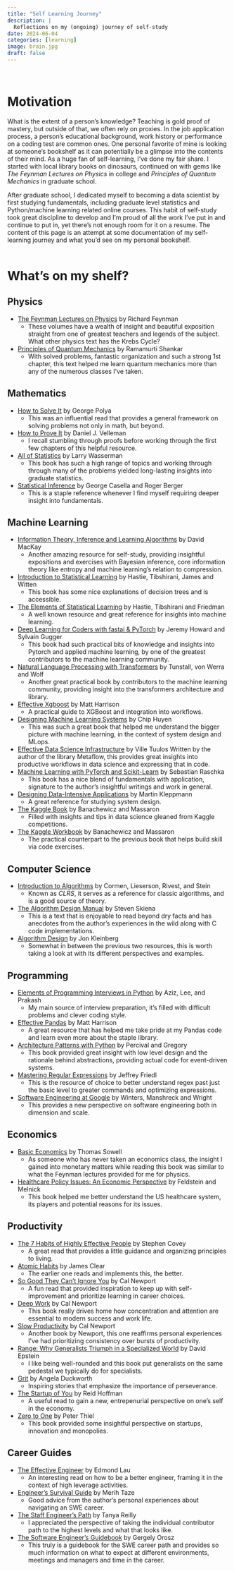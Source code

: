 ---
title: "Self Learning Journey"
description: |
  Reflections on my (ongoing) journey of self-study
date: 2024-06-04
categories: [learning]
image: brain.jpg
draft: false
---


<br>

# Motivation 
What is the extent of a person's knowledge? Teaching is gold proof of mastery, but outside of that, we often rely on proxies. In the job application process, a person's educational background, work history or performance on a coding test are common ones. One personal favorite of mine is looking at someone's bookshelf as it can potentially be a glimpse into the contents of their mind. As a huge fan of self-learning, I've done my fair share. I started with local library books on dinosaurs, continued on with gems like *The Feynman Lectures on Physics* in college and *Principles of Quantum Mechanics* in graduate school.  


After graduate school, I dedicated myself to becoming a data scientist by first studying fundamentals, including graduate level statistics and Python/machine learning related online courses. This habit of self-study took great discipline to develop and I'm proud of all the work I've put in and continue to put in, yet there's not enough room for it on a resume. The content of this page is an attempt at some documentation of my self-learning journey and what you'd see on my personal bookshelf.    
<br>


# What's on my shelf?

## Physics
- [The Feynman Lectures on Physics](https://www.feynmanlectures.caltech.edu/index.html) by Richard Feynman
  - These volumes have a wealth of insight and beautiful exposition straight from one of greatest teachers and legends of the subject. What other physics text has the Krebs Cycle?
- [Principles of Quantum Mechanics](https://www.amazon.com/Principles-Quantum-Mechanics-2nd-Shankar/dp/0306447908/ref=asc_df_0306447908?mcid=9ac2bf11d48e36a7a5fb25f3a3845ea3&hvocijid=6271115953609912194-0306447908-&hvexpln=73&tag=hyprod-20&linkCode=df0&hvadid=721245378154&hvpos=&hvnetw=g&hvrand=6271115953609912194&hvpone=&hvptwo=&hvqmt=&hvdev=c&hvdvcmdl=&hvlocint=&hvlocphy=9191415&hvtargid=pla-2281435179538&psc=1) by Ramamurti Shankar
  - With solved problems, fantastic organization and such a strong 1st chapter, this text helped me learn quantum mechanics more than any of the numerous classes I've taken.

## Mathematics

- [How to Solve It](https://www.amazon.com/How-Solve-Mathematical-Princeton-Science/dp/069111966X) by George Polya
  - This was an influential read that provides a general framework on solving problems not only in math, but beyond.
- [How to Prove It](https://www.amazon.com/How-Prove-Structured-Daniel-Velleman/dp/110842418X/ref=asc_df_110842418X?mcid=5af9469a059e313b9ba60a74ff76f0aa&hvocijid=15755551501711694689-110842418X-&hvexpln=73&tag=hyprod-20&linkCode=df0&hvadid=721245378154&hvpos=&hvnetw=g&hvrand=15755551501711694689&hvpone=&hvptwo=&hvqmt=&hvdev=c&hvdvcmdl=&hvlocint=&hvlocphy=9191415&hvtargid=pla-2281435178098&psc=1) by Daniel J. Velleman
  - I recall stumbling through proofs before working through the first few chapters of this helpful resource.
- [All of Statistics](https://www.amazon.com/All-Statistics-Statistical-Inference-Springer/dp/1441923225) by Larry Wasserman
  - This book has such a high range of topics and working through through many of the problems yielded long-lasting insights into graduate statistics.
- [Statistical Inference](https://www.amazon.com/Statistical-Inference-George-Casella/dp/0534243126) by George Casella and Roger Berger 
  - This is a staple reference whenever I find myself requiring deeper insight into fundamentals.

## Machine Learning

- [Information Theory, Inference and Learning Algorithms](https://www.amazon.com/Information-Theory-Inference-Learning-Algorithms/dp/0521642981) by David MacKay
  - Another amazing resource for self-study, providing insightful expositions and exercises with Bayesian inference, core information theory like entropy and machine learning's relation to compression. 
- [Introduction to Statistical Learning](https://www.statlearning.com/) by Hastie, Tibshirani, James and Witten
  - This book has some nice explanations of decision trees and is accessible.
- [The Elements of Statistical Learning](https://www.amazon.com/Elements-Statistical-Learning-Prediction-Statistics/dp/0387848576) by Hastie, Tibshirani and Friedman
  - A well known resource and great reference for insights into machine learning.
- [Deep Learning for Coders with fastai & PyTorch](https://www.amazon.com/Deep-Learning-Coders-fastai-PyTorch/dp/1492045527) by Jeremy Howard and Sylvain Gugger
  - This book had such practical bits of knowledge and insights into Pytorch and applied machine learning, by one of the greatest contributors to the machine learning community.
- [Natural Language Processing with Transformers](https://www.amazon.com/Natural-Language-Processing-Transformers-Revised/dp/1098136799#) by Tunstall, von Werra and Wolf
  - Another great practical book by contributors to the machine learning community, providing insight into the transformers architecture and library.

- [Effective Xgboost](https://www.amazon.com/Effective-XGBoost-Optimizing-Understanding-Classification/dp/1792310390) by Matt Harrison
  - A practical guide to XGBoost and integration into workflows.
- [Designing Machine Learning Systems](https://www.amazon.com/Designing-Machine-Learning-Systems-Production-Ready/dp/1098107969) by Chip Huyen
  - This was such a great book that helped me understand the bigger picture with machine learning, in the context of system design and MLops.
- [Effective Data Science Infrastructure](https://www.amazon.com/Effective-Data-Science-Infrastructure-scientists/dp/1617299197) by Ville Tuulos
  Written by the author of the library Metaflow, this provides great insights into productive workflows in data science and expressing that in code.
- [Machine Learning with PyTorch and Scikit-Learn](https://www.amazon.com/Machine-Learning-PyTorch-Scikit-Learn-learning-ebook/dp/B09NW48MR1) by Sebastian Raschka
  - This book has a nice blend of fundamentals with application, signature to the author's insightful writings and work in general.
- [Designing Data-Intensive Applications](https://www.amazon.com/Designing-Data-Intensive-Applications-Reliable-Maintainable/dp/1449373321) by Martin Kleppmann
  - A great reference for studying system design.
- [The Kaggle Book](https://www.amazon.com/Data-Analysis-Machine-Learning-Kaggle/dp/1801817472) by Banachewicz and Massaron
  - Filled with insights and tips in data science gleaned from Kaggle competitions.
- [The Kaggle Workbook](https://www.amazon.com/Kaggle-Workbook-Self-learning-exercises-competitions/dp/1804611212) by Banachewicz and Massaron
  - The practical counterpart to the previous book that helps build skill via code exercises.


## Computer Science

- [Introduction to Algorithms](https://www.amazon.com/Introduction-Algorithms-fourth-Thomas-Cormen/dp/026204630X/ref=asc_df_026204630X?mcid=f7ba70bb3cc839bd9401ad55b67be710&hvocijid=5085743896147926670-026204630X-&hvexpln=73&tag=hyprod-20&linkCode=df0&hvadid=721245378154&hvpos=&hvnetw=g&hvrand=5085743896147926670&hvpone=&hvptwo=&hvqmt=&hvdev=c&hvdvcmdl=&hvlocint=&hvlocphy=9191415&hvtargid=pla-2281435177898&psc=1) by Cormen, Lieserson, Rivest, and Stein
  - Known as *CLRS*, it serves as a reference for classic algorithms, and is a good source of theory.  
- [The Algorithm Design Manual](https://www.amazon.com/Algorithm-Design-Manual-Computer-Science/dp/3030542556/ref=asc_df_3030542556?mcid=0b92a3052cd73e3b910248f640011cfb&hvocijid=1468983480060311580-3030542556-&hvexpln=73&tag=hyprod-20&linkCode=df0&hvadid=721245378154&hvpos=&hvnetw=g&hvrand=1468983480060311580&hvpone=&hvptwo=&hvqmt=&hvdev=c&hvdvcmdl=&hvlocint=&hvlocphy=9191415&hvtargid=pla-2281435178858&psc=1) by Steven Skiena
  - This is a text that is enjoyable to read beyond dry facts and has anecdotes from the author's experiences in the wild along with C code implementations.

- [Algorithm Design](https://www.amazon.com/Algorithm-Design-Jon-Kleinberg/dp/0321295358) by Jon Kleinberg
  - Somewhat in between the previous two resources, this is worth taking a look at with its different perspectives and examples.

## Programming

- [Elements of Programming Interviews in Python](https://www.amazon.com/Elements-Programming-Interviews-Python-Insiders/dp/1537713949/ref=asc_df_1537713949?mcid=a1fadc0a60873b6599c78bb26d97560a&hvocijid=17809824491290902556-1537713949-&hvexpln=73&tag=hyprod-20&linkCode=df0&hvadid=721245378154&hvpos=&hvnetw=g&hvrand=17809824491290902556&hvpone=&hvptwo=&hvqmt=&hvdev=c&hvdvcmdl=&hvlocint=&hvlocphy=9191415&hvtargid=pla-2281435179498&psc=1) by Aziz, Lee, and Prakash
  - My main source of interview preparation, it's filled with difficult problems and clever coding style.
- [Effective Pandas](https://www.amazon.com/Effective-Pandas-Patterns-Manipulation-Treading/dp/B09MYXXSFM) by Matt Harrison
  - A great resource that has helped me take pride at my Pandas code and learn even more about the staple library.
- [Architecture Patterns with Python](https://www.amazon.com/Architecture-Patterns-Python-Domain-Driven-Microservices/dp/1492052205/ref=as_li_ss_tl?keywords=Architecture+Patterns+with+Python&qid=1578941721&sr=8-1&linkCode=sl1&tag=obethetesgoa-20&linkId=485b120d70c0e6234511426b0e8adfc7&language=en_US) by Percival and Gregory
  - This book provided great insight with low level design and the rationale behind abstractions, providing actual code for event-driven systems.
- [Mastering Regular Expressions](https://www.amazon.com/Mastering-Regular-Expressions-Techniques-Handbooks/dp/1565922573/ref=asc_df_1565922573?mcid=2e68774ba894390bbf8de23c86eb5ce8&hvocijid=8089203791686789038-1565922573-&hvexpln=73&tag=hyprod-20&linkCode=df0&hvadid=721245378154&hvpos=&hvnetw=g&hvrand=8089203791686789038&hvpone=&hvptwo=&hvqmt=&hvdev=c&hvdvcmdl=&hvlocint=&hvlocphy=9191415&hvtargid=pla-2281435176858&psc=1) by Jeffrey Friedl
  - This is the resource of choice to better understand regex past just the basic level to greater commands and optimizing expressions.
- [Software Engineering at Google](https://www.amazon.com/Software-Engineering-Google-Lessons-Programming/dp/1492082791) by Winters, Manshreck and Wright
  - This provides a new perspective on software engineering both in dimension and scale.

## Economics
- [Basic Economics](https://www.amazon.com/Basic-Economics-Thomas-Sowell/dp/0465060730) by Thomas Sowell
  - As someone who has never taken an economics class, the insight I gained into monetary matters while reading this book was similar to what the Feynman lectures provided for me for physics.
- [Healthcare Policy Issues: An Economic Perspective](https://www.amazon.com/Health-Policy-Issues-Economic-Perspective/dp/1640553428) by Feldstein and Melnick
  - This book helped me better understand the US healthcare system, its players and potential reasons for its issues.

## Productivity

- [The 7 Habits of Highly Effective People](https://www.amazon.com/Habits-Highly-Effective-People/dp/1471195201/ref=sr_1_4?dib=eyJ2IjoiMSJ9.SqwOwJ5zN4dTSawslkpGL3HNdNsaU4DRSacbUhSuOe9WNRQiXKQ7inkFUkHrJO6z_jSaH-wmN6quSSwB0PCaHeGTXvP-WljC1LPGNrVoqJTCnCj9x3-ruWR01EOXG-BIEFlXK7LVtcUfL_Jc6Ge68jsYeeJMf_W81EXQtAvACiBEuHZqoWCS1U85G79HA04u59xP0ki7ffD5ZFJzF2SfssItSdo_ym3kzp2ZzdoIqOs.DnnZtJUoPUBpmX-fb05nyS4UizAQky6Wy65zwU0NpTc&dib_tag=se&hvadid=694218872837&hvdev=c&hvexpln=67&hvlocphy=9191415&hvnetw=g&hvocijid=215799086305690609--&hvqmt=e&hvrand=215799086305690609&hvtargid=kwd-315421562799&hydadcr=24599_13626589&keywords=7+habit+of+highly+effective+people&mcid=d3db419f840b37e89dd51f7b3f1dc4fa&qid=1747441834&sr=8-4) by Stephen Covey
  - A great read that provides a little guidance and organizing principles to living.
- [Atomic Habits](https://www.amazon.com/Atomic-Habits-Proven-Build-Break-ebook/dp/B07D23CFGR/ref=sr_1_1?dib=eyJ2IjoiMSJ9.mOso7EVHHwSAUXVlgxo53zuSvnTwjXjJ5gb0JFKbRGlGpd2L8kA6TFyPF9QWCV9mRAd4eQWH5jIgecRDx3zj08dTTWRttiY904diU6vfOIBDlF1av7kei12-h49q8V4HLKomSokTbfReG6sAoNwyG1fO6RD5YXSDuFaldX2z4Nbo1neGFfsJSh-C8Wd9u5SEXuL26HoxboT_f_VrVFrzzZiJAOD5GU6fSSKPRLWm6zQ.wUdknpEDblv8k4o4ez5e_fpc50qeFC1aLwghtUldJiU&dib_tag=se&hvadid=713528120052&hvdev=c&hvexpln=67&hvlocphy=9191415&hvnetw=g&hvocijid=7777793512999774373--&hvqmt=e&hvrand=7777793512999774373&hvtargid=kwd-1668531942405&hydadcr=22533_13730696&keywords=atomic+habits%27&mcid=341c3b6c65783d9798c658023ef6c5f4&qid=1747441942&sr=8-1) by James Clear
  - The earlier one reads and implements this, the better.
- [So Good They Can't Ignore You](https://www.amazon.com/Good-They-Cant-Ignore-You-ebook/dp/B0076DDBJ6/ref=sr_1_1?dib=eyJ2IjoiMSJ9.Xv6K4-KoDITEt9wfGDOLw-RLDPHDqJT2TCozVAhh0q02pPVq7_i_vOYfq_HW0Y6kv1xmen9PN9ZO-IBjgxpikkaAhRIS9iA4398uJxf4klvDacUHiNJ7FHLAWCzJbKCIlx0yzg5LIGg_7pWPE327yQMETQaFmTiXjNokirccAfq6wZ1_neLFLvzVmxaOJKIVHVIvU74cO7TTHqDqcW8S9L-3i3UvdReuNUI7m5vNVDY.jwR-ShEALJXLJHbRJGKIIj-xkgoVZG5ZlcnSEKj_KDY&dib_tag=se&hvadid=694704231093&hvdev=c&hvexpln=67&hvlocphy=9191415&hvnetw=g&hvocijid=12336751887017585148--&hvqmt=e&hvrand=12336751887017585148&hvtargid=kwd-301275781818&hydadcr=21909_13324147&keywords=so+good+they+can%27t+ignore+you&mcid=75c72d090c90325e9d9fb63ccc7f171b&qid=1747442054&sr=8-1) by Cal Newport
  - A fun read that provided inspiration to keep up with self-improvement and prioritize learning in career choices.
- [Deep Work](https://www.amazon.com/Deep-Work-Focused-Success-Distracted-ebook/dp/B00X47ZVXM/ref=sr_1_1?dib=eyJ2IjoiMSJ9.-Big-X9XsMQ0-dzTEtcohz_Ihl3pSbBJy16ogfyV0-9Yblkdq41U1h4NGl39RXN9MCK7Cd-rzwaNEPDVc-W_2xqK76O2TNqkAGWULJQ05Q9yPERgDkZMQ42dX0haS1qLM6YNwXSQztP-gDjcB3KsEndJs0H6H8xP9zkDeP3-N45mfcFPTa-1IqLL0sMkzZGcuZuXdGf7lizgVclnncCPtWFnAHtfvGfLplHUl1SX-QY.458H6QnHjZ7mOpomZpt6biXqZP-fe1aA8hztbtU19Vo&dib_tag=se&hvadid=694498940841&hvdev=c&hvexpln=67&hvlocphy=9191415&hvnetw=g&hvocijid=13830483529875558149--&hvqmt=e&hvrand=13830483529875558149&hvtargid=kwd-299098987646&hydadcr=15645_13518028&keywords=deep+work&mcid=ef96055a60113b21bf224bdbb509db0c&qid=1747442131&sr=8-1) by Cal Newport
  - This book really drives home how concentration and attention are essential to modern success and work life.    
- [Slow Productivity](https://www.amazon.com/Slow-Productivity-Accomplishment-Without-Burnout-ebook/dp/B0C7716FW1/ref=sr_1_1?dib=eyJ2IjoiMSJ9.9bysSgJ4cscbOLj5I3tfJOgsf0cVYMN8nwuFur-owZa8vBpZba9OsK25MmMuoRllQVrBKz2xxeFw87hPqElXTedZc2pP9qk3z5SQb-Av9Gbkn5NhzlaQMt-GMy6mFqK8M7aZ3sdYM5tGSBNE4ZaM7zxvVw390l5O0nL_cl4J39BvLHCywhqNEB2QWO_qvgJqMdBdfuz08qeG1OkPZP_99y9AVipSU-4qbj6g1T99LxE.ZCPU532-QJMvFtu_IykDaKOTyG0D7mO8BeskIBm3tIk&dib_tag=se&hvadid=694873244060&hvdev=c&hvexpln=67&hvlocphy=9191415&hvnetw=g&hvocijid=7276611749880973846--&hvqmt=e&hvrand=7276611749880973846&hvtargid=kwd-1880876830232&hydadcr=27860_14512633&keywords=slow+productivity&mcid=6c5bb60ebd78389c8d3f6be44df430fd&qid=1747442272&sr=8-1) by Cal Newport
  - Another book by Newport, this one reaffirms personal experiences I've had prioritizing consistency over bursts of productivity.
- [Range: Why Generalists Triumph in a Specialized World](https://www.amazon.com/Range-Generalists-Triumph-Specialized-World-ebook/dp/B07H1ZYWTM/ref=sr_1_1?dib=eyJ2IjoiMSJ9.RuZvpLPA4Rq9XvFm90c9XuscvLIBY_Ljhsv1Ufp85qCQA5xNTlVvSiks8RdAcsXAv0iDpzzMWXiHG-3IKlrOpmFC4FcbrerujvdC72_1p0Ed7E5z5a0ysf9CJDcd-jkKCvIqKk3-lMIN3-poVTAQ88jyPVgNfKUy39fNw-Ig0Q6rejPY2nX2tEWb4Mwl-M9gRCGk1Sr8omUa1WCItrR6GPZ9cZebj9rCeZQrYUFGjEY.4A-4khq-JflgCaFSPG3RIRXgS7WU28706TYcDY0P8zA&dib_tag=se&hvadid=693654696473&hvdev=c&hvexpln=67&hvlocphy=9191415&hvnetw=g&hvocijid=9768792201733884280--&hvqmt=e&hvrand=9768792201733884280&hvtargid=kwd-656818571687&hydadcr=2738_13534606&keywords=range+david+epstein&mcid=0dabe559de8537c6a714980853f12422&qid=1747442387&sr=8-1) by David Epstein
  - I like being well-rounded and this book put generalists on the same pedestal we typically do for specialists.
- [Grit](https://www.amazon.com/Grit-Passion-Perseverance-Angela-Duckworth/dp/1501111108) by Angela Duckworth
  - Inspiring stories that emphasize the importance of perseverance.
- [The Startup of You](https://www.amazon.com/Start-up-You-Future-Yourself-Transform-ebook/dp/B0050DIWHU) by Reid Hoffman
  - A useful read to gain a new, entrepenurial perspective on one's self in the economy.
- [Zero to One](https://www.amazon.com/Zero-One-Notes-Startups-Future-ebook/dp/B00J6YBOFQ/ref=sr_1_1?dib=eyJ2IjoiMSJ9.F1NbgoVkJyjbb8Mx-3vB9VUx05CtdT-jtrsB9eTtUwb_zSq32thdEjACavlj-jLSXPF_IIun4Gr-Tycy098gQQhb2X85vyb1mHs-X0G39joVoswJCojvwHlMtyM9Zz6spyNsmhxXBECixUb95xZbmUIp6IBMjjMCk9eTMUSh0dMWdcx4ZRkpT84LAqO_KjcZP2N24HTL-NZ6MSseX2LLmcrrXfPEDmcWuDkyAlATmeQ.fKlKbqoDDiGD51m9KJpP9bBIyXZfry57NYCtd41kITE&dib_tag=se&hvadid=694606511993&hvdev=c&hvexpln=67&hvlocphy=9191415&hvnetw=g&hvocijid=5931335251964797056--&hvqmt=e&hvrand=5931335251964797056&hvtargid=kwd-301702964581&hydadcr=21906_13324133&keywords=zero+to+one+by+peter+thiel&mcid=c98fe483155e3bc989b6174a5e00ff83&qid=1747442740&sr=8-1) by Peter Thiel
  - This book provided some insightful perspective on startups, innovation and monopolies.

## Career Guides

- [The Effective Engineer](https://www.amazon.com/Effective-Engineer-Engineering-Disproportionate-Meaningful/dp/0996128107) by Edmond Lau
  - An interesting read on how to be a better engineer, framing it in the context of high leverage activities.
- [Engineer's Survival Guide](https://www.amazon.com/Engineers-Survival-Guide-Facebook-Microsoft/dp/B09MBZBGFK) by Merih Taze
  - Good advice from the author's personal experiences about navigating an SWE career.
- [The Staff Engineer's Path](https://www.amazon.com/Staff-Engineers-Path-Individual-Contributors/dp/1098118731) by Tanya Reilly
  - I appreciated the perspective of taking the individual contributor path to the highest levels and what that looks like.
- [The Software Engineer's Guidebook](https://www.amazon.com/Software-Engineers-Guidebook-Navigating-positions/dp/908338182X) by Gergely Orosz
  - This truly is a guidebook for the SWE career path and provides so much information on what to expect at different environments, meetings and managers and time in the career.